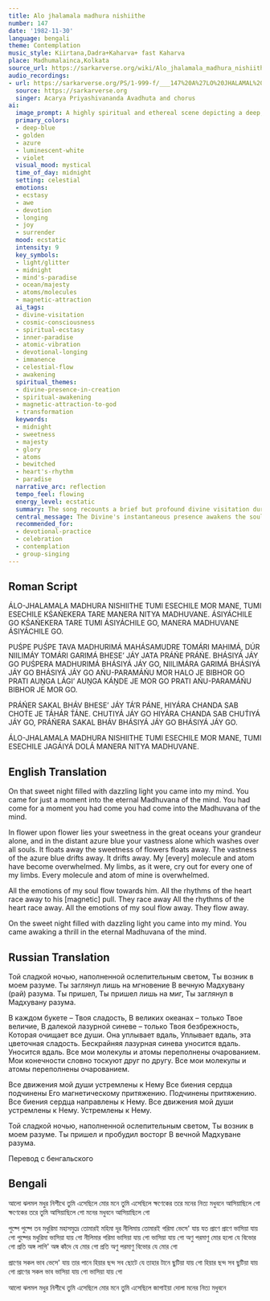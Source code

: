 ```yaml
---
title: Alo jhalamala madhura nishiithe
number: 147
date: '1982-11-30'
language: bengali
theme: Contemplation
music_style: Kiirtana,Dadra+Kaharva+ fast Kaharva
place: Madhumalainca,Kolkata
source_url: https://sarkarverse.org/wiki/Alo_jhalamala_madhura_nishiithe
audio_recordings:
- url: https://sarkarverse.org/PS/1-999-f/___147%20A%27LO%20JHALAMAL%20MADHURA%20NISHIITHE.mp3
  source: https://sarkarverse.org
  singer: Acarya Priyashivananda Avadhuta and chorus
ai:
  image_prompt: A highly spiritual and ethereal scene depicting a deep, luminous midnight. The composition features an internal, glowing 'Madhuvana' (paradise garden) contained within a stylized human silhouette or mindscape. Swirls of deep indigo and shimmering golden light represent the Divine's visitation, which flows outward into cosmic elements—vast azure nebulas and molecular structures rendered in bright white and violet light, symbolizing the 'bewitched' atoms and the universal presence of Divine glory. Focus on ecstatic flow and magnetic attraction.
  primary_colors:
  - deep-blue
  - golden
  - azure
  - luminescent-white
  - violet
  visual_mood: mystical
  time_of_day: midnight
  setting: celestial
  emotions:
  - ecstasy
  - awe
  - devotion
  - longing
  - joy
  - surrender
  mood: ecstatic
  intensity: 9
  key_symbols:
  - light/glitter
  - midnight
  - mind's-paradise
  - ocean/majesty
  - atoms/molecules
  - magnetic-attraction
  ai_tags:
  - divine-visitation
  - cosmic-consciousness
  - spiritual-ecstasy
  - inner-paradise
  - atomic-vibration
  - devotional-longing
  - immanence
  - celestial-flow
  - awakening
  spiritual_themes:
  - divine-presence-in-creation
  - spiritual-awakening
  - magnetic-attraction-to-god
  - transformation
  keywords:
  - midnight
  - sweetness
  - majesty
  - glory
  - atoms
  - bewitched
  - heart's-rhythm
  - paradise
  narrative_arc: reflection
  tempo_feel: flowing
  energy_level: ecstatic
  summary: The song recounts a brief but profound divine visitation during a glittering midnight within the devotee's mind, which is depicted as an eternal paradise. This encounter instantly reveals the Divine's glory, sweetness, and majesty pervasive in the macrocosm (sea, sky) and the microcosm (atoms and molecules). The realization causes every fiber of the being to be bewitched and magnetically drawn toward the Beloved, leading to intense ecstatic longing and joy.
  central_message: The Divine's instantaneous presence awakens the soul's true nature, causing every part of the self and creation to yearn magnetically for unity with the source.
  recommended_for:
  - devotional-practice
  - celebration
  - contemplation
  - group-singing
---
```


## Roman Script

ÁLO-JHALAMALA MADHURA NISHIITHE
TUMI ESECHILE MOR MANE,
TUMI ESECHILE KŚAŃEKERA TARE
MANERA NITYA MADHUVANE.
ÁSIYÁCHILE GO
KŚAŃEKERA TARE TUMI ÁSIYÁCHILE GO,
MANERA MADHUVANE ÁSIYÁCHILE GO.

PUŚPE PUŚPE TAVA MADHURIMÁ
MAHÁSAMUDRE TOMÁRI MAHIMÁ,
DÚR NIILIMÁY TOMÁRI GARIMÁ
BHESE’ JÁY JATA PRÁŃE PRÁŃE.
BHÁSIYÁ JÁY GO
PUŚPERA MADHURIMÁ BHÁSIYÁ JÁY GO,
NIILIMÁRA GARIMÁ BHÁSIYÁ JÁY GO
BHÁSIYÁ JÁY GO
AŃU-PARAMÁŃU MOR HALO JE BIBHOR GO
PRATI AUṊGA LÁGI’ AUṊGA KÁṊDE JE MOR GO
PRATI AŃU-PARAMÁŃU BIBHOR JE MOR GO.

PRÁŃER SAKAL BHÁV BHESE’ JÁY TÁ’R PÁNE,
HIYÁRA CHANDA SAB CHOT́E JE TÁHÁR T́ÁNE.
CHUTIYÁ JÁY GO
HIYÁRA CHANDA SAB CHUT́IYÁ JÁY GO,
PRÁŃERA SAKAL BHÁV BHÁSIYÁ JÁY GO
BHÁSIYÁ JÁY GO.

ÁLO-JHALAMALA MADHURA NISHIITHE
TUMI ESECHILE MOR MANE,
TUMI ESECHILE JAGÁIYÁ DOLÁ
MANERA NITYA MADHUVANE.

## English Translation

On that sweet night filled with dazzling light
you came into my mind.
You came for just a moment
into the eternal Madhuvana of the mind.
You had come
for a moment you had come
you had come into the Madhuvana of the mind.

In flower upon flower lies your sweetness
in the great oceans your grandeur alone,
and in the distant azure blue your vastness alone
which washes over all souls.
It floats away
the sweetness of flowers floats away.
The vastness of the azure blue drifts away.
It drifts away.
My [every] molecule
and atom have become overwhelmed.
My limbs, as it were, cry out for every one of my limbs.
Every molecule and atom of mine is overwhelmed.

All the emotions of my soul flow towards him.
All the rhythms of the heart race
away to his [magnetic] pull.
They race away
All the rhythms of the heart race away.
All the emotions of my soul flow away.
They flow away.

On the sweet night filled with dazzling light
you came into my mind.
You came awaking a thrill
in the eternal Madhuvana of the mind.

## Russian Translation

Той сладкой ночью,
наполненной ослепительным светом,
Ты возник в моем разуме.
Ты заглянул лишь на мгновение
В вечную Мадхувану (рай) разума.
Ты пришел,
Ты пришел лишь на миг,
Ты заглянул в Мадхувану разума.

В каждом букете – Твоя сладость,
В великих океанах – только Твое величие,
В далекой лазурной синеве – только Твоя безбрежность,
Которая очищает все души.
Она уплывает вдаль,
Уплывает вдаль, эта цветочная сладость.
Бескрайняя лазурная синева уносится вдаль.
Уносится вдаль.
Все мои молекулы и атомы переполнены очарованием.
Мои конечности словно тоскуют друг по другу.
Все мои молекулы и атомы переполнены очарованием.

Все движения мой души устремлены к Нему
Все биения сердца
подчинены Его магнетическому притяжению.
Подчинены притяжению.
Все биения сердца направлены к Нему.
Все движения мой души устремлены к Нему.
Устремлены к Нему.

Той сладкой ночью, наполненной ослепительным светом,
Ты возник в моем разуме.
Ты пришел и пробудил восторг
В вечной Мадхуване разума.

Перевод с бенгальского

## Bengali

আলো ঝলমল মধুর নিশীথে 
তুমি এসেছিলে মোর মনে
তুমি এসেছিলে ক্ষণেকের তরে 
মনের নিত্য মধুবনে
আসিয়াছিলে গো
ক্ষণেকের তরে তুমি আসিয়াছিলে গো
মনের মধুবনে আসিয়াছিলে গো

পুষ্পে পুষ্পে তব মধুরিমা 
মহাসমুদ্রে তোমারই মহিমা
দূর নীলিমায় তোমারই গরিমা 
ভেসে' যায় যত প্রাণে প্রাণে
ভাসিয়া যায় গো 
পুষ্পের মধুরিমা ভাসিয়া যায় গো
নীলিমার গরিমা ভাসিয়া যায় গো 
ভাসিয়া যায় গো
অণু পরমাণু মোর হলো যে বিভোর গো
প্রতি অঙ্গ লাগি' অঙ্গ কাঁদে যে মোর গো
প্রতি অণু পরমাণু বিভোর যে মোর গো

প্রাণের সকল ভাব ভেসে' যায় তার পানে
হিয়ার ছন্দ সব ছোটে যে তাহার টানে
ছুটিয়া যায় গো 
হিয়ার ছন্দ সব ছুটিয়া যায় গো
প্রাণের সকল ভাব ভাসিয়া যায় গো
ভাসিয়া যায় গো

আলো ঝলমল মধুর নিশীথে 
তুমি এসেছিলে মোর মনে
তুমি এসেছিলে জাগাইয়া দোলা 
মনের নিত্য মধুবনে
